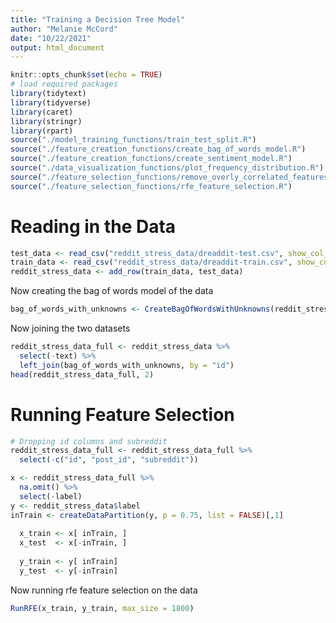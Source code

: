 ```yaml
---
title: "Training a Decision Tree Model"
author: "Melanie McCord"
date: "10/22/2021"
output: html_document
---
```


```r
knitr::opts_chunk$set(echo = TRUE)
# load required packages
library(tidytext)
library(tidyverse)
library(caret)
library(stringr)
library(rpart)
source("./model_training_functions/train_test_split.R")
source("./feature_creation_functions/create_bag_of_words_model.R")
source("./feature_creation_functions/create_sentiment_model.R")
source("./data_visualization_functions/plot_frequency_distribution.R")
source("./feature_selection_functions/remove_overly_correlated_features.R")
source("./feature_selection_functions/rfe_feature_selection.R")
```
# Reading in the Data
```r
test_data <- read_csv("reddit_stress_data/dreaddit-test.csv", show_col_types = FALSE)
train_data <- read_csv("reddit_stress_data/dreaddit-train.csv", show_col_types = FALSE)
reddit_stress_data <- add_row(train_data, test_data)
```
Now creating the bag of words model of the data
```r
bag_of_words_with_unknowns <- CreateBagOfWordsWithUnknowns(reddit_stress_data, rare_defn = 15)
```
Now joining the two datasets
```r
reddit_stress_data_full <- reddit_stress_data %>%
  select(-text) %>%
  left_join(bag_of_words_with_unknowns, by = "id")
head(reddit_stress_data_full, 2)
```
# Running Feature Selection
```r
# Dropping id columns and subreddit
reddit_stress_data_full <- reddit_stress_data_full %>%
  select(-c("id", "post_id", "subreddit"))
```

```r
x <- reddit_stress_data_full %>%
  na.omit() %>%
  select(-label)
y <- reddit_stress_data$label
inTrain <- createDataPartition(y, p = 0.75, list = FALSE)[,1]
  
  x_train <- x[ inTrain, ]
  x_test  <- x[-inTrain, ]
  
  y_train <- y[ inTrain]
  y_test  <- y[-inTrain]
```
Now running rfe feature selection on the data
```r
RunRFE(x_train, y_train, max_size = 1800)
```

